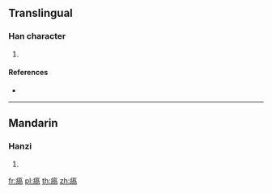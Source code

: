 {{character info/new}}
==Translingual==

===Han character===
{{Han char|rn=104|rad=疒|as=09|sn=14|four=00127|canj=KBBR}}

# {{defn|Han|sort=疒09}}

====References====
* {{Han ref|kx=0776.380|dkj=22240|hdz=42684.090|uh=7611|ud=30225|bh=E2DE|bd=58078}}

----

==Mandarin==

===Hanzi===
{{cmn-hanzi|pin=[[guā]] ([[gua1]])|wg=kua<sup>1</sup>}}

# {{defn|lang=cmn|sort=疒09}}

[[fr:瘑]]
[[pl:瘑]]
[[th:瘑]]
[[zh:瘑]]